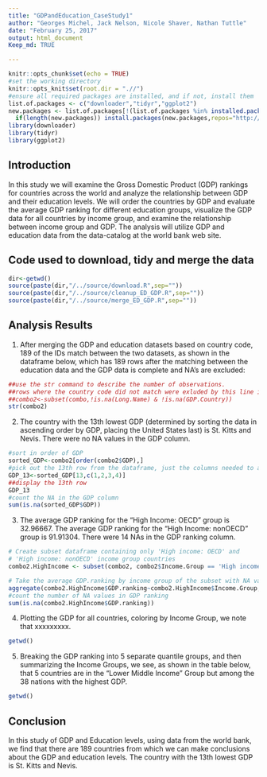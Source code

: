```yaml
---
title: "GDPandEducation_CaseStudy1"
author: "Georges Michel, Jack Nelson, Nicole Shaver, Nathan Tuttle"
date: "February 25, 2017"
output: html_document
Keep_md: TRUE

---
```


```r
knitr::opts_chunk$set(echo = TRUE)
#set the working directory
knitr::opts_knit$set(root.dir = ".//")
#ensure all required packages are installed, and if not, install them
list.of.packages <- c("downloader","tidyr","ggplot2")
new.packages <- list.of.packages[!(list.of.packages %in% installed.packages()[,"Package"])]
  if(length(new.packages)) install.packages(new.packages,repos="http://cran.rstudio.com/" )
library(downloader)
library(tidyr)
library(ggplot2)
```

## Introduction

In this study we will examine the Gross Domestic Product (GDP) rankings for countries across the world and analyze the relationship between GDP and their education levels. We will order the countries by GDP and evaluate the average GDP ranking for different education groups, visualize the GDP data for all countries by income group, and examine the relationship between income group and GDP. The analysis will utilize GDP and education data from the data-catalog at the world bank web site.


## Code used to download, tidy and merge the data
```r
dir<-getwd()
source(paste(dir,"/../source/download.R",sep=""))
source(paste(dir,"/../source/cleanup_ED_GDP.R",sep=""))
source(paste(dir,"/../source/merge_ED_GDP.R",sep=""))
```

## Analysis Results

1. After merging the GDP and education datasets based on country code, 189 of the IDs match between the two datasets, as shown in the dataframe below, which has 189 rows after the matching between the education data and the GDP data is complete and NA's are excluded:
```r
##use the str command to describe the number of observations.
##rows where the country code did not match were exluded by this line in merge_ED_GDP.R
##combo2<-subset(combo,!is.na(Long.Name) & !is.na(GDP.Country))
str(combo2)
```

2. The country with the 13th lowest GDP (determined by sorting the data in ascending order by GDP, placing the United States last) is St. Kitts and Nevis. There were no NA values in the GDP column.
```r
#sort in order of GDP
sorted_GDP<-combo2[order(combo2$GDP),]
#pick out the 13th row from the dataframe, just the columns needed to answer the question
GDP_13<-sorted_GDP[13,c(1,2,3,4)]
##display the 13th row
GDP_13
#count the NA in the GDP column
sum(is.na(sorted_GDP$GDP))
```

3. The average GDP ranking for the "High Income: OECD" group is 32.96667. The average GDP ranking for the "High Income: nonOECD" group is 91.91304. There were 14 NAs in the GDP ranking column. 
```r
# Create subset dataframe containing only 'High income: OECD' and 
# 'High income: nonOECD' income group countries
combo2.HighIncome <- subset(combo2, combo2$Income.Group == 'High income: OECD' | combo2$Income.Group == 'High income: nonOECD')

# Take the average GDP.ranking by income group of the subset with NA values removed
aggregate(combo2.HighIncome$GDP.ranking~combo2.HighIncome$Income.Group, combo2.HighIncome, mean, na.rm = TRUE)
#count the number of NA values in GDP ranking
sum(is.na(combo2.HighIncome$GDP.ranking))
```

4. Plotting the GDP for all countries, coloring by Income Group, we note that xxxxxxxxx.
```r
getwd()
```
5. Breaking the GDP ranking into 5 separate quantile groups, and then summarizing the Income Groups, we see, as shown in the table below, that 5 countries are in the "Lower Middle Income" Group but among the 38 nations with the highest GDP.
```r
getwd()
```

## Conclusion
In this study of GDP and Education levels, using data from the world bank, we find that there are 189 countries from which we can make conclusions about the GDP and education levels. The country with the 13th lowest GDP is St. Kitts and Nevis.
